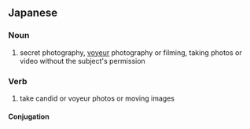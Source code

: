 ==Japanese==
{{ja-kanjitab|とう|さつ|yomi=on}}

===Noun===
{{ja-noun|とうさつ}}

# secret photography, [[voyeur]] photography or filming, taking photos or video without the subject's permission

===Verb===
{{ja-verb-suru|とうさつ}}

# take candid or voyeur photos or moving images

====Conjugation====
{{ja-suru|とうさつ}}